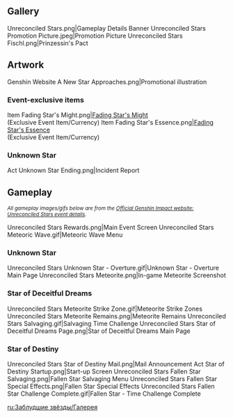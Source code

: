 {{EventTabs
|subpage1 = Unknown Star
|subpage2 = Star of Deceitful Dreams
|subpage3 = Star of Destiny
}}
==Gallery==
<gallery>
Unreconciled Stars.png|Gameplay Details Banner
Unreconciled Stars Promotion Picture.jpeg|Promotion Picture
Unreconciled Stars Fischl.png|Prinzessin's Pact
</gallery>

==Artwork==
<gallery>
Genshin Website A New Star Approaches.png|Promotional illustration
</gallery>
===Event-exclusive items===
<gallery>
Item Fading Star's Might.png|[[Fading Star's Might]]<br />(Exclusive Event Item/Currency)
Item Fading Star's Essence.png|[[Fading Star's Essence]]<br />(Exclusive Event Item/Currency)
</gallery>
===Unknown Star===
<gallery>
Act Unknown Star Ending.png|Incident Report
</gallery>

==Gameplay==
<small>''All gameplay images/gifs below are from the [https://genshin.hoyoverse.com/en/news/detail/6764 Official Genshin Impact website: Unreconciled Stars event details].''</small>
<gallery>
Unreconciled Stars Rewards.png|Main Event Screen
Unreconciled Stars Meteoric Wave.gif|Meteoric Wave Menu
</gallery>
===Unknown Star===
<small>{{Main|Unreconciled Stars/Unknown Star}}</small>
<gallery>
Unreconciled Stars Unknown Star - Overture.gif|Unknown Star - Overture Main Page
Unreconciled Stars Meteorite.png|In-game Meteorite Screenshot
</gallery>
===Star of Deceitful Dreams===
<small>{{Main|Unreconciled Stars/Star of Deceitful Dreams}}</small>
<gallery>
Unreconciled Stars Meteorite Strike Zone.gif|Meteorite Strike Zones
Unreconciled Stars Meteorite Remains.png|Meteorite Remains
Unreconciled Stars Salvaging.gif|Salvaging Time Challenge
Unreconciled Stars Star of Deceitful Dreams Page.png|Star of Deceitful Dreams Main Page
</gallery>
===Star of Destiny===
<small>{{Main|Unreconciled Stars/Star of Destiny}}</small>
<gallery>
Unreconciled Stars Star of Destiny Mail.png|Mail Announcement
Act Star of Destiny Startup.png|Start-up Screen
Unreconciled Stars Fallen Star Salvaging.png|Fallen Star Salvaging Menu
Unreconciled Stars Fallen Star Special Effects.png|Fallen Star Special Effects
Unreconciled Stars Fallen Star Challenge Complete.gif|Fallen Star - Time Challenge Complete
</gallery>

[[ru:Заблудшие звёзды/Галерея]]